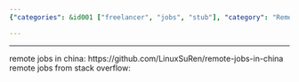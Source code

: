 ```yaml
---
{"categories": &id001 ["freelancer", "jobs", "stub"], "category": "Remote Jobs", "date": "2022-06-09 06:42:44", "description": "This article highlights remote job opportunities in China. It provides a GitHub repository containing a list of available positions and also includes a link to Stack Overflow for further remote job prospects.", "tags": *id001, "title": "Remote Jobs"}

---
```


------
remote jobs in china:
https://github.com/LinuxSuRen/remote-jobs-in-china
remote jobs from stack overflow:
